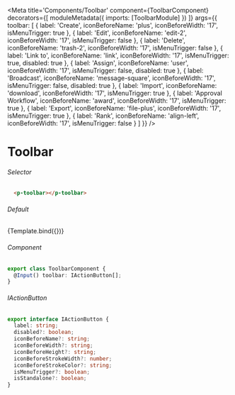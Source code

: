 
<Meta title='Components/Toolbar'
  component={ToolbarComponent}
  decorators={[
    moduleMetadata({
      imports: [ToolbarModule]
    })
  ]}
  args={{
    toolbar: [
      {
        label: 'Create',
        iconBeforeName: 'plus',
        iconBeforeWidth: '17',
        isMenuTrigger: true
      },
      {
        label: 'Edit',
        iconBeforeName: 'edit-2',
        iconBeforeWidth: '17',
        isMenuTrigger: false
      },
      {
        label: 'Delete',
        iconBeforeName: 'trash-2',
        iconBeforeWidth: '17',
        isMenuTrigger: false
      },
      {
        label: 'Link to',
        iconBeforeName: 'link',
        iconBeforeWidth: '17',
        isMenuTrigger: true,
        disabled: true
      },
      {
        label: 'Assign',
        iconBeforeName: 'user',
        iconBeforeWidth: '17',
        isMenuTrigger: false,
        disabled: true
      },
      {
        label: 'Broadcast',
        iconBeforeName: 'message-square',
        iconBeforeWidth: '17',
        isMenuTrigger: false,
        disabled: true
      },
      {
        label: 'Import',
        iconBeforeName: 'download',
        iconBeforeWidth: '17',
        isMenuTrigger: true
      },
      {
        label: 'Approval Workflow',
        iconBeforeName: 'award',
        iconBeforeWidth: '17',
        isMenuTrigger: true
      },
      {
        label: 'Export',
        iconBeforeName: 'file-plus',
        iconBeforeWidth: '17',
        isMenuTrigger: true
      },
      {
        label: 'Rank',
        iconBeforeName: 'align-left',
        iconBeforeWidth: '17',
        isMenuTrigger: false
      }
    ]
  }}
/>


# Toolbar

###### Selector
```html
  <p-toolbar></p-toolbar>
```

###### Default
<Canvas>
  <Story name="Toolbar"
    args={{
    }}>
    {Template.bind({})}
  </Story>
</Canvas>

###### Component
```ts
export class ToolbarComponent {
  @Input() toolbar: IActionButton[];
}
```

###### IActionButton
```ts
export interface IActionButton {
  label: string;
  disabled?: boolean;
  iconBeforeName?: string;
  iconBeforeWidth?: string;
  iconBeforeHeight?: string;
  iconBeforeStrokeWidth?: number;
  iconBeforeStrokeColor?: string;
  isMenuTrigger?: boolean;
  isStandalone?: boolean;
}
```
